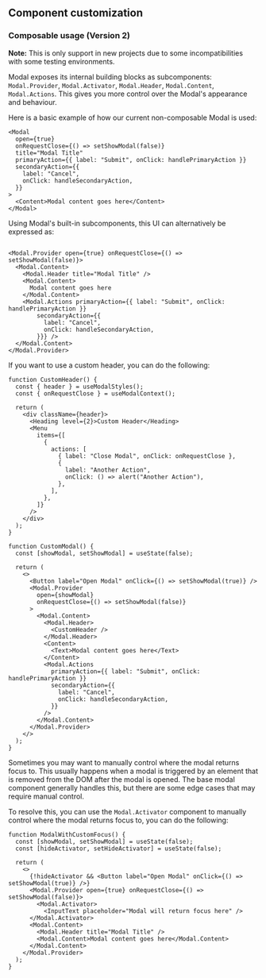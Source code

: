 ## Component customization

### Composable usage (Version 2)

**Note:** This is only support in new projects due to some incompatibilities
with some testing environments.

Modal exposes its internal building blocks as subcomponents: `Modal.Provider`,
`Modal.Activator`, `Modal.Header`, `Modal.Content`, `Modal.Actions`. This gives
you more control over the Modal's appearance and behaviour.

Here is a basic example of how our current non-composable Modal is used:

```tsx
<Modal
  open={true}
  onRequestClose={() => setShowModal(false)}
  title="Modal Title"
  primaryAction={{ label: "Submit", onClick: handlePrimaryAction }}
  secondaryAction={{
    label: "Cancel",
    onClick: handleSecondaryAction,
  }}
>
  <Content>Modal content goes here</Content>
</Modal>
```

Using Modal's built-in subcomponents, this UI can alternatively be expressed as:

```tsx

<Modal.Provider open={true} onRequestClose={() => setShowModal(false)}>
  <Modal.Content>
    <Modal.Header title="Modal Title" />
    <Modal.Content>
      Modal content goes here
    </Modal.Content>
    <Modal.Actions primaryAction={{ label: "Submit", onClick: handlePrimaryAction }}
        secondaryAction={{
          label: "Cancel",
          onClick: handleSecondaryAction,
        }}} />
  </Modal.Content>
</Modal.Provider>
```

If you want to use a custom header, you can do the following:

```tsx
function CustomHeader() {
  const { header } = useModalStyles();
  const { onRequestClose } = useModalContext();

  return (
    <div className={header}>
      <Heading level={2}>Custom Header</Heading>
      <Menu
        items={[
          {
            actions: [
              { label: "Close Modal", onClick: onRequestClose },
              {
                label: "Another Action",
                onClick: () => alert("Another Action"),
              },
            ],
          },
        ]}
      />
    </div>
  );
}

function CustomModal() {
  const [showModal, setShowModal] = useState(false);

  return (
    <>
      <Button label="Open Modal" onClick={() => setShowModal(true)} />
      <Modal.Provider
        open={showModal}
        onRequestClose={() => setShowModal(false)}
      >
        <Modal.Content>
          <Modal.Header>
            <CustomHeader />
          </Modal.Header>
          <Content>
            <Text>Modal content goes here</Text>
          </Content>
          <Modal.Actions
            primaryAction={{ label: "Submit", onClick: handlePrimaryAction }}
            secondaryAction={{
              label: "Cancel",
              onClick: handleSecondaryAction,
            }}
          />
        </Modal.Content>
      </Modal.Provider>
    </>
  );
}
```

Sometimes you may want to manually control where the modal returns focus to.
This usually happens when a modal is triggered by an element that is removed
from the DOM after the modal is opened. The base modal component generally
handles this, but there are some edge cases that may require manual control.

To resolve this, you can use the `Modal.Activator` component to manually control
where the modal returns focus to, you can do the following:

```tsx
function ModalWithCustomFocus() {
  const [showModal, setShowModal] = useState(false);
  const [hideActivator, setHideActivator] = useState(false);

  return (
    <>
      {!hideActivator && <Button label="Open Modal" onClick={() => setShowModal(true)} />}
      <Modal.Provider open={true} onRequestClose={() => setShowModal(false)}>
        <Modal.Activator>
          <InputText placeholder="Modal will return focus here" />
      </Modal.Activator>
      <Modal.Content>
        <Modal.Header title="Modal Title" />
        <Modal.Content>Modal content goes here</Modal.Content>
      </Modal.Content>
    </Modal.Provider>
  );
}
```
